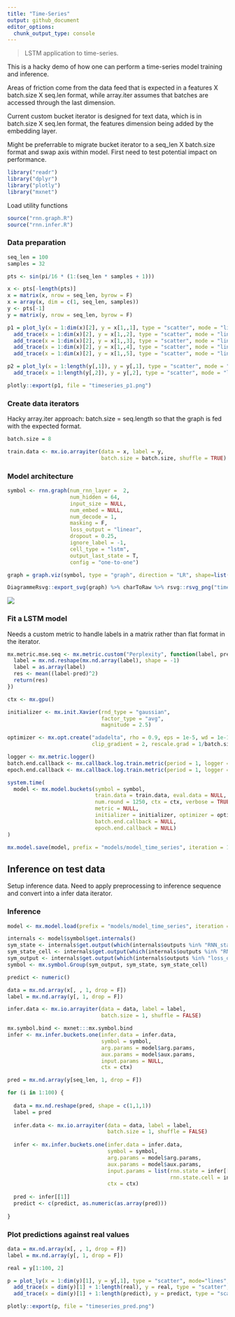 ```yaml
---
title: "Time-Series"
output: github_document
editor_options: 
  chunk_output_type: console
---
```


> LSTM application to time-series.  

This is a hacky demo of how one can perform a time-series model training and inference. 

Areas of friction come from the data feed that is expected in a features X batch.size X seq.len format, while array.iter assumes that batches are accessed through the last dimension. 

Current custom bucket iterator is designed for text data, which is in batch.size X seq.len format, the features dimension being added by the embedding layer. 

Might be preferrable to migrate bucket iterator to a seq_len X batch.size format and swap axis within model. First need to test potential impact on performance. 


```r
library("readr")
library("dplyr")
library("plotly")
library("mxnet")
```

Load utility functions

```r
source("rnn.graph.R")
source("rnn.infer.R")
```

### Data preparation

```r
seq_len = 100
samples = 32

pts <- sin(pi/16 * (1:(seq_len * samples + 1)))

x <- pts[-length(pts)]
x = matrix(x, nrow = seq_len, byrow = F)
x = array(x, dim = c(1, seq_len, samples))
y <- pts[-1]
y = matrix(y, nrow = seq_len, byrow = F)

p1 = plot_ly(x = 1:dim(x)[2], y = x[1,,1], type = "scatter", mode = "lines") %>% 
  add_trace(x = 1:dim(x)[2], y = x[1,,2], type = "scatter", mode = "lines") %>% 
  add_trace(x = 1:dim(x)[2], y = x[1,,3], type = "scatter", mode = "lines") %>% 
  add_trace(x = 1:dim(x)[2], y = x[1,,4], type = "scatter", mode = "lines") %>% 
  add_trace(x = 1:dim(x)[2], y = x[1,,5], type = "scatter", mode = "lines")

p2 = plot_ly(x = 1:length(y[,1]), y = y[,1], type = "scatter", mode = "lines") %>%
  add_trace(x = 1:length(y[,2]), y = y[,2], type = "scatter", mode = "lines")

plotly::export(p1, file = "timeseries_p1.png")
```

### Create data iterators

Hacky array.iter approach: batch.size = seq.length so that the graph is fed with the expected format. 

```r
batch.size = 8

train.data <- mx.io.arrayiter(data = x, label = y, 
                              batch.size = batch.size, shuffle = TRUE)
```


### Model architecture

```r
symbol <- rnn.graph(num_rnn_layer =  2, 
                    num_hidden = 64,
                    input_size = NULL,
                    num_embed = NULL, 
                    num_decode = 1,
                    masking = F, 
                    loss_output = "linear",
                    dropout = 0.25, 
                    ignore_label = -1,
                    cell_type = "lstm",
                    output_last_state = T,
                    config = "one-to-one")

graph = graph.viz(symbol, type = "graph", direction = "LR", shape=list(data = c(1, 4, 100), label = c(4, 100)))
```

```r
DiagrammeRsvg::export_svg(graph) %>% charToRaw %>% rsvg::rsvg_png("time_graph.png")
```

![](time_graph.png)

### Fit a LSTM model

Needs a custom metric to handle labels in a matrix rather than flat format in the iterator. 

```r
mx.metric.mse.seq <- mx.metric.custom("Perplexity", function(label, pred) {
  label = mx.nd.reshape(mx.nd.array(label), shape = -1)
  label = as.array(label)
  res <- mean((label-pred)^2)
  return(res)
})
```


```r
ctx <- mx.gpu()

initializer <- mx.init.Xavier(rnd_type = "gaussian", 
                              factor_type = "avg", 
                              magnitude = 2.5)

optimizer <- mx.opt.create("adadelta", rho = 0.9, eps = 1e-5, wd = 1e-12,
                           clip_gradient = 2, rescale.grad = 1/batch.size)

logger <- mx.metric.logger()
batch.end.callback <- mx.callback.log.train.metric(period = 1, logger = logger)
epoch.end.callback <- mx.callback.log.train.metric(period = 1, logger = logger)

system.time(
  model <- mx.model.buckets(symbol = symbol,
                            train.data = train.data, eval.data = NULL, 
                            num.round = 1250, ctx = ctx, verbose = TRUE,
                            metric = NULL, 
                            initializer = initializer, optimizer = optimizer, 
                            batch.end.callback = NULL, 
                            epoch.end.callback = NULL)
)

mx.model.save(model, prefix = "models/model_time_series", iteration = 1)

```


## Inference on test data

Setup inference data. Need to apply preprocessing to inference sequence and convert into a infer data iterator. 

### Inference

```r
model <- mx.model.load(prefix = "models/model_time_series", iteration = 1)

internals <- model$symbol$get.internals()
sym_state <- internals$get.output(which(internals$outputs %in% "RNN_state"))
sym_state_cell <- internals$get.output(which(internals$outputs %in% "RNN_state_cell"))
sym_output <- internals$get.output(which(internals$outputs %in% "loss_output"))
symbol <- mx.symbol.Group(sym_output, sym_state, sym_state_cell)

predict <- numeric()

data = mx.nd.array(x[, , 1, drop = F])
label = mx.nd.array(y[, 1, drop = F])

infer.data <- mx.io.arrayiter(data = data, label = label, 
                              batch.size = 1, shuffle = FALSE)

mx.symbol.bind <- mxnet:::mx.symbol.bind
infer <- mx.infer.buckets.one(infer.data = infer.data, 
                              symbol = symbol,
                              arg.params = model$arg.params, 
                              aux.params = model$aux.params, 
                              input.params = NULL,
                              ctx = ctx)

pred = mx.nd.array(y[seq_len, 1, drop = F])

for (i in 1:100) {
  
  data = mx.nd.reshape(pred, shape = c(1,1,1))
  label = pred
  
  infer.data <- mx.io.arrayiter(data = data, label = label,  
                                batch.size = 1, shuffle = FALSE)
  
  infer <- mx.infer.buckets.one(infer.data = infer.data, 
                                symbol = symbol,
                                arg.params = model$arg.params,
                                aux.params = model$aux.params,
                                input.params = list(rnn.state = infer[[2]], 
                                                    rnn.state.cell = infer[[3]]), 
                                ctx = ctx)
  
  pred <- infer[[1]]
  predict <- c(predict, as.numeric(as.array(pred)))
  
}

```

### Plot predictions against real values

```r
data = mx.nd.array(x[, , 1, drop = F])
label = mx.nd.array(y[, 1, drop = F])

real = y[1:100, 2]

p = plot_ly(x = 1:dim(y)[1], y = y[,1], type = "scatter", mode="lines", name = "hist") %>% 
  add_trace(x = dim(y)[1] + 1:length(real), y = real, type = "scatter", mode="lines", name = "real") %>% 
  add_trace(x = dim(y)[1] + 1:length(predict), y = predict, type = "scatter", mode="lines", name = "pred")

plotly::export(p, file = "timeseries_pred.png")
```

